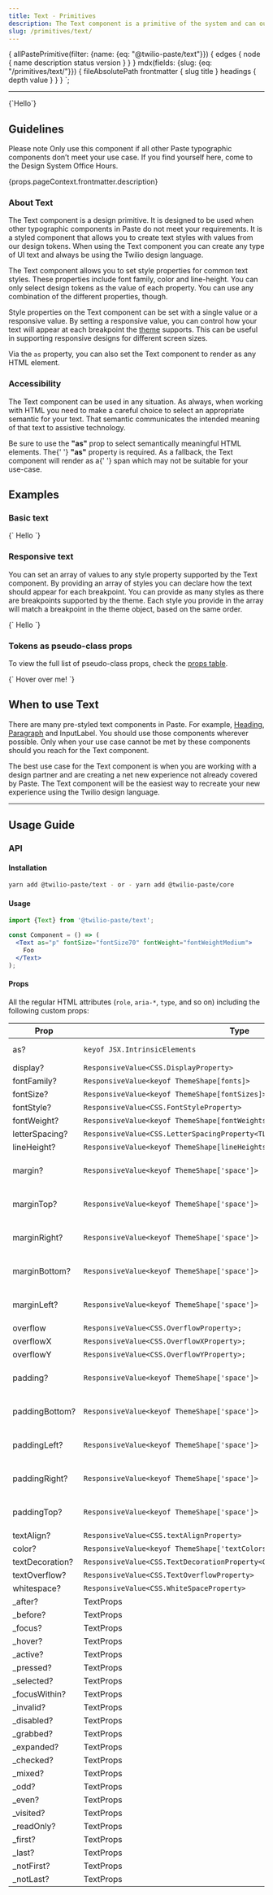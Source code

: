 ```yaml
---
title: Text - Primitives
description: The Text component is a primitive of the system and can output any supported text style provided by our design tokens. Coupled with Box, it underpins most of our components.
slug: /primitives/text/
---
```



  {
    allPastePrimitive(filter: {name: {eq: "@twilio-paste/text"}}) {
      edges {
        node {
          name
          description
          status
          version
        }
      }
    }
    mdx(fields: {slug: {eq: "/primitives/text/"}}) {
      fileAbsolutePath
      frontmatter {
        slug
        title
      }
      headings {
        depth
        value
      }
    }
  }
`;

<ComponentHeader
  name="Text"
  categoryRoute={SidebarCategoryRoutes.PRIMITIVES}
  githubUrl="https://github.com/twilio-labs/paste/tree/main/packages/paste-core/primitives/text"
  storybookUrl="https://main--5e53448165911c0022e68c74.chromatic.com/?path=/story/primitives-text--default"
  data={props.data.allPastePrimitive.edges}
/>

---

<contentwrapper>

<PageAside data={props.data.mdx} />

<content>

<LivePreview scope={{Text}} language="jsx">
  {`<Text as="p">Hello</Text>`}
</LivePreview>

## Guidelines

<Callout>
  <CalloutTitle as="h3">Please note</CalloutTitle>
  <CalloutText>
    Only use this component if all other Paste typographic components don’t meet your use case. If you find yourself
    here, come to the Design System Office Hours.
  </CalloutText>
</Callout>

<Paragraph>{props.pageContext.frontmatter.description}</Paragraph>

### About Text

The Text component is a design primitive. It is designed to be used when other typographic components in Paste do not
meet your requirements. It is a styled component that allows you to create text styles with values from our design tokens.
When using the Text component you can create any type of UI text and always be using the Twilio design language.

The Text component allows you to set style properties for common text styles. These properties include font family,
color and line-height. You can only select design tokens as the value of each property. You can use any combination of
the different properties, though.

Style properties on the Text component can be set with a single value or a responsive value. By setting a responsive
value, you can control how your text will appear at each breakpoint the
[theme](https://paste.twilio.design/tokens/theme-package/) supports. This can be useful in supporting responsive designs
for different screen sizes.

Via the `as` property, you can also set the Text component to render as any HTML element.

### Accessibility

The Text component can be used in any situation. As always, when working with HTML you need to make a careful choice
to select an appropriate semantic for your text. That semantic communicates the intended meaning of that text to
assistive technology.

<Callout>
  <CalloutText>
    Be sure to use the <strong>"as"</strong> prop to select semantically meaningful HTML elements. The{' '}
    <strong>"as"</strong> property is required. As a fallback, the Text component will render as a{' '}
    <InlineCode>span</InlineCode> which may not be suitable for your use-case.
  </CalloutText>
</Callout>

## Examples

### Basic text

<LivePreview scope={{Text}} language="jsx">
  {`<Text
  as="p"
  fontWeight="fontWeightMedium"
  fontSize="fontSize30"
  marginBottom="space40"
  color="colorTextSuccess"
>
  Hello
</Text>`}
</LivePreview>

### Responsive text

You can set an array of values to any style property supported by the Text component. By providing an array of styles
you can declare how the text should appear for each breakpoint. You can provide as many styles as there are breakpoints
supported by the theme. Each style you provide in the array will match a breakpoint in the theme object, based on the
same order.

<LivePreview scope={{Text}} language="jsx">
  {`<Text
  as="p"
  fontSize={["fontSize20", "fontSize40", "fontSize60"]}
  color={["colorTextBrandHighlight", "colorTextSuccess", "colorTextError"]}
>
  Hello
</Text>`}
</LivePreview>

### Tokens as pseudo-class props

To view the full list of pseudo-class props, check the [props table](/primitives/text#props).

<LivePreview scope={{Text}} language="jsx">
  {`<Text
  _hover={{color: 'colorTextLink', cursor: "pointer"}}
>
Hover over me!
</Text>`}
</LivePreview>

## When to use Text

There are many pre-styled text components in Paste. For example, [Heading](/components/heading), [Paragraph](/components/paragraph) and InputLabel. You should use
those components wherever possible. Only when your use case cannot be met by these components should you reach for the
Text component.

The best use case for the Text component is when you are working with a design partner and are creating a net new
experience not already covered by Paste. The Text component will be the easiest way to recreate your new experience
using the Twilio design language.

<DoDont>
  <Do
    title="Do"
    body="Explore what’s in Paste that will meet your needs first. For example, the Paragraph and Heading components"
    preview={false}
  />
  <Dont title="Don't" body="Don’t reach for the Text component as your first option" preview={false} />
</DoDont>

<DoDont>
  <Do
    title="Do"
    body="Use the Text component to create entirely new experiences not covered by Paste"
    preview={false}
  />
  <Dont
    title="Don't"
    body="Don’t use the Text Component to recreate a slightly different version of a pre-existing Paste component"
    preview={false}
  />
</DoDont>

<DoDont>
  <Do
    title="Do"
    body="Use the Text component for all styled text that doesn’t already exist in Paste"
    preview={false}
  />
  <Dont
    title="Don't"
    body="Don’t use base HTML elements for your text since there are no global styles"
    preview={false}
  />
</DoDont>

<DoDont>
  <Do
    title="Do"
    body="Always set the “as” property to ensure you are making a suitable semantic choice"
    preview={false}
  />
  <Dont title="Don't" body="Don’t use the Text component without setting the “as” property" preview={false} />
</DoDont>

---

## Usage Guide

### API

#### Installation

```bash
yarn add @twilio-paste/text - or - yarn add @twilio-paste/core
```

#### Usage

```jsx
import {Text} from '@twilio-paste/text';

const Component = () => (
  <Text as="p" fontSize="fontSize70" fontWeight="fontWeightMedium">
    Foo
  </Text>
);
```

#### Props

All the regular HTML attributes (`role`, `aria-*`, `type`, and so on) including the following custom props:

| Prop            | Type                                                                          | Description               | Default |
| --------------- | ----------------------------------------------------------------------------- | ------------------------- | ------- |
| as?             | `keyof JSX.IntrinsicElements`                                                 | A custom HTML tag         | `div`   |
| display?        | `ResponsiveValue<CSS.DisplayProperty>`                                        |                           |         |
| fontFamily?     | `ResponsiveValue<keyof ThemeShape[fonts]>`                                    |                           |         |
| fontSize?       | `ResponsiveValue<keyof ThemeShape[fontSizes]>`                                |                           |         |
| fontStyle?      | `ResponsiveValue<CSS.FontStyleProperty>`                                      |                           |         |
| fontWeight?     | `ResponsiveValue<keyof ThemeShape[fontWeights]>`                              |                           |         |
| letterSpacing?  | `ResponsiveValue<CSS.LetterSpacingProperty<TLengthStyledSystem>>`             |                           |         |
| lineHeight?     | `ResponsiveValue<keyof ThemeShape[lineHeights]>`                              |                           |         |
| margin?         | `ResponsiveValue<keyof ThemeShape['space']>`                                  | One of our spacing tokens |         |
| marginTop?      | `ResponsiveValue<keyof ThemeShape['space']>`                                  | One of our spacing tokens |         |
| marginRight?    | `ResponsiveValue<keyof ThemeShape['space']>`                                  | One of our spacing tokens |         |
| marginBottom?   | `ResponsiveValue<keyof ThemeShape['space']>`                                  | One of our spacing tokens |         |
| marginLeft?     | `ResponsiveValue<keyof ThemeShape['space']>`                                  | One of our spacing tokens |         |
| overflow        | `ResponsiveValue<CSS.OverflowProperty>;`                                      |                           |         |
| overflowX       | `ResponsiveValue<CSS.OverflowXProperty>;`                                     |                           |         |
| overflowY       | `ResponsiveValue<CSS.OverflowYProperty>;`                                     |                           |         |
| padding?        | `ResponsiveValue<keyof ThemeShape['space']>`                                  | One of our spacing tokens |         |
| paddingBottom?  | `ResponsiveValue<keyof ThemeShape['space']>`                                  | One of our spacing tokens |         |
| paddingLeft?    | `ResponsiveValue<keyof ThemeShape['space']>`                                  | One of our spacing tokens |         |
| paddingRight?   | `ResponsiveValue<keyof ThemeShape['space']>`                                  | One of our spacing tokens |         |
| paddingTop?     | `ResponsiveValue<keyof ThemeShape['space']>`                                  | One of our spacing tokens |         |
| textAlign?      | `ResponsiveValue<CSS.textAlignProperty>`                                      |                           |         |
| color?          | `ResponsiveValue<keyof ThemeShape['textColors']>`                             |                           |         |
| textDecoration? | `ResponsiveValue<CSS.TextDecorationProperty<CSS.TextDecorationLineProperty>>` |                           |         |
| textOverflow?   | `ResponsiveValue<CSS.TextOverflowProperty>`                                   |                           |         |
| whitespace?     | `ResponsiveValue<CSS.WhiteSpaceProperty>`                                     |                           |         |
| \_after?        | TextProps                                                                     |                           |         |
| \_before?       | TextProps                                                                     |                           |         |
| \_focus?        | TextProps                                                                     |                           |         |
| \_hover?        | TextProps                                                                     |                           |         |
| \_active?       | TextProps                                                                     |                           |         |
| \_pressed?      | TextProps                                                                     |                           |         |
| \_selected?     | TextProps                                                                     |                           |         |
| \_focusWithin?  | TextProps                                                                     |                           |         |
| \_invalid?      | TextProps                                                                     |                           |         |
| \_disabled?     | TextProps                                                                     |                           |         |
| \_grabbed?      | TextProps                                                                     |                           |         |
| \_expanded?     | TextProps                                                                     |                           |         |
| \_checked?      | TextProps                                                                     |                           |         |
| \_mixed?        | TextProps                                                                     |                           |         |
| \_odd?          | TextProps                                                                     |                           |         |
| \_even?         | TextProps                                                                     |                           |         |
| \_visited?      | TextProps                                                                     |                           |         |
| \_readOnly?     | TextProps                                                                     |                           |         |
| \_first?        | TextProps                                                                     |                           |         |
| \_last?         | TextProps                                                                     |                           |         |
| \_notFirst?     | TextProps                                                                     |                           |         |
| \_notLast?      | TextProps                                                                     |                           |         |

<ChangelogRevealer>
  <Changelog />
</ChangelogRevealer>

</content>

</contentwrapper>
